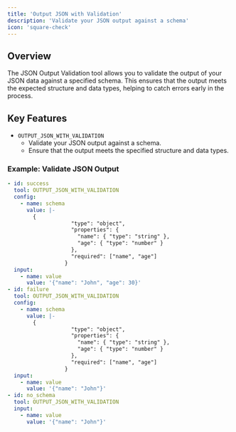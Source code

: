 ```yaml
---
title: 'Output JSON with Validation'
description: 'Validate your JSON output against a schema'
icon: 'square-check'
---
```



## Overview
The JSON Output Validation tool allows you to validate the output of your JSON data against a specified schema. This ensures that the output meets the expected structure and data types, helping to catch errors early in the process.

## Key Features
- `OUTPUT_JSON_WITH_VALIDATION`
  - Validate your JSON output against a schema.
  - Ensure that the output meets the specified structure and data types.


### Example: Validate JSON Output
```yaml
- id: success
  tool: OUTPUT_JSON_WITH_VALIDATION
  config:
    - name: schema
      value: |-
        {
                    "type": "object",
                    "properties": {
                      "name": { "type": "string" },
                      "age": { "type": "number" }
                    },
                    "required": ["name", "age"]
                  }
  input:
    - name: value
      value: '{"name": "John", "age": 30}'
- id: failure
  tool: OUTPUT_JSON_WITH_VALIDATION
  config:
    - name: schema
      value: |-
        {
                    "type": "object",
                    "properties": {
                      "name": { "type": "string" },
                      "age": { "type": "number" }
                    },
                    "required": ["name", "age"]
                  }
  input:
    - name: value
      value: '{"name": "John"}'
- id: no_schema
  tool: OUTPUT_JSON_WITH_VALIDATION
  input:
    - name: value
      value: '{"name": "John"}'
```

